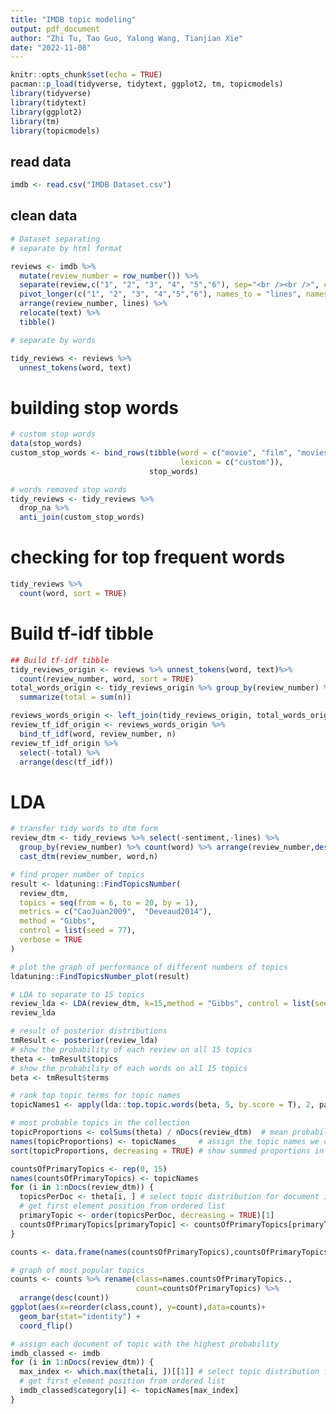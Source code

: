 ```yaml
---
title: "IMDB topic modeling"
output: pdf_document
author: "Zhi Tu, Tao Guo, Yalong Wang, Tianjian Xie"
date: "2022-11-08"
---
```


```r
knitr::opts_chunk$set(echo = TRUE)
pacman::p_load(tidyverse, tidytext, ggplot2, tm, topicmodels)
library(tidyverse)
library(tidytext)
library(ggplot2)
library(tm)
library(topicmodels)
```

## read data

```r
imdb <- read.csv("IMDB Dataset.csv")
```

## clean data

```r
# Dataset separating
# separate by html format

reviews <- imdb %>% 
  mutate(review_number = row_number()) %>%
  separate(review,c("1", "2", "3", "4", "5","6"), sep="<br /><br />", convert = TRUE) %>% 
  pivot_longer(c("1", "2", "3", "4","5","6"), names_to = "lines", names_transform = list(lines = as.integer), values_to = "text") %>%
  arrange(review_number, lines) %>%
  relocate(text) %>%
  tibble()

# separate by words

tidy_reviews <- reviews %>% 
  unnest_tokens(word, text) 
```

# building stop words

```r
# custom stop words
data(stop_words)
custom_stop_words <- bind_rows(tibble(word = c("movie", "film", "movies", "time","story","plot","films","director","watch","characters", "watching","watched", "scenes", "tv","scene","series", "found","fan","lot","dvd","book","2","minutes","read","feel","makes","sense","script","based","genre","cast","role","performance","john","played","play","actors","character","production","bit","line","main","excellent","wonderful","called","10","1","remember","version","half","episode","ago","worst","budget","low","special","actor","michael","playing","set","3","heard","reviews","boring","idea","absolutely","NA","nice","screen","directed","plays","released","james","robert","david","top","actress","acting","completely","stupid","original","roles","picture","audience", "viewer","supporting","recommend"), 
                                      lexicon = c("custom")), 
                               stop_words)

# words removed stop words
tidy_reviews <- tidy_reviews %>%
  drop_na %>%
  anti_join(custom_stop_words)
```

# checking for top frequent words

```r
tidy_reviews %>%
  count(word, sort = TRUE)
```

# Build tf-idf tibble 

```r
## Build tf-idf tibble 
tidy_reviews_origin <- reviews %>% unnest_tokens(word, text)%>%
  count(review_number, word, sort = TRUE)
total_words_origin <- tidy_reviews_origin %>% group_by(review_number) %>%
  summarize(total = sum(n))

reviews_words_origin <- left_join(tidy_reviews_origin, total_words_origin)
review_tf_idf_origin <- reviews_words_origin %>%
  bind_tf_idf(word, review_number, n)
review_tf_idf_origin %>%
  select(-total) %>%
  arrange(desc(tf_idf))
```

# LDA

```r
# transfer tidy words to dtm form
review_dtm <- tidy_reviews %>% select(-sentiment,-lines) %>% 
  group_by(review_number) %>% count(word) %>% arrange(review_number,desc(n)) %>%
  cast_dtm(review_number, word,n)
```

```r
# find proper number of topics
result <- ldatuning::FindTopicsNumber(
  review_dtm,
  topics = seq(from = 6, to = 20, by = 1),
  metrics = c("CaoJuan2009",  "Deveaud2014"),
  method = "Gibbs",
  control = list(seed = 77),
  verbose = TRUE
)
```

```r
# plot the graph of performance of different numbers of topics
ldatuning::FindTopicsNumber_plot(result)
```


```r
# LDA to separate to 15 topics
review_lda <- LDA(review_dtm, k=15,method = "Gibbs", control = list(seed = 1234))
review_lda
```

```r
# result of posterior distributions
tmResult <- posterior(review_lda)
# show the probability of each review on all 15 topics
theta <- tmResult$topics
# show the probability of each words on all 15 topics
beta <- tmResult$terms
```


```r
# rank top topic terms for topic names
topicNames1 <- apply(lda::top.topic.words(beta, 5, by.score = T), 2, paste, collapse = " ")

# most probable topics in the collection
topicProportions <- colSums(theta) / nDocs(review_dtm)  # mean probabilities over all paragraphs
names(topicProportions) <- topicNames     # assign the topic names we created before
sort(topicProportions, decreasing = TRUE) # show summed proportions in decreased order
```


```r
countsOfPrimaryTopics <- rep(0, 15)
names(countsOfPrimaryTopics) <- topicNames
for (i in 1:nDocs(review_dtm)) {
  topicsPerDoc <- theta[i, ] # select topic distribution for document i
  # get first element position from ordered list
  primaryTopic <- order(topicsPerDoc, decreasing = TRUE)[1] 
  countsOfPrimaryTopics[primaryTopic] <- countsOfPrimaryTopics[primaryTopic] + 1
}

counts <- data.frame(names(countsOfPrimaryTopics),countsOfPrimaryTopics)

# graph of most popular topics
counts <- counts %>% rename(class=names.countsOfPrimaryTopics., 
                            count=countsOfPrimaryTopics) %>%
  arrange(desc(count))
ggplot(aes(x=reorder(class,count), y=count),data=counts)+
  geom_bar(stat="identity") +
  coord_flip()


```

```r
# assign each document of topic with the highest probability
imdb_classed <- imdb
for (i in 1:nDocs(review_dtm)) {
  max_index <- which.max(theta[i, ])[[1]] # select topic distribution for document i
  # get first element position from ordered list
  imdb_classed$category[i] <- topicNames[max_index]
}
```








